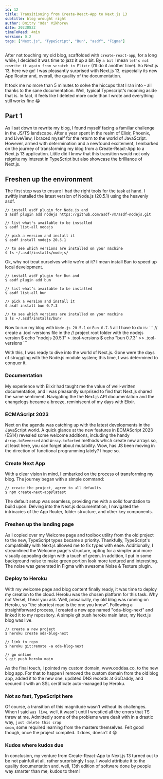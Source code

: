 ```yaml
---
id: 12
title: Transitioning from Create-React-App to Next.js 13
subtitle: blog wrought right
author: Dmitry "Oda" Vikhorev 
date: 20230822
timeToRead: 4min
version: 0.2
tags: ["Next.js", "TypeScript", "Bun", "asdf", "Figma"]
---
```


<TLDR>
  After not touching my old blog, scaffolded with <Code>create-react-app</Code>, for a long while, I decided it was time to jazz it up a bit. By <Code>a bit</Code> I mean <Code>let's not rewrite it again from scratch in Elixir</Code> (I'll do it another time). So <WebLink href="https://nextjs.org/" alt="link to Next.js website">Next.js 13</WebLink>, here we go!    
  <PB4 />
  I was pleasantly surprised with Next.js 13, especially its new <WebLink href="https://nextjs.org/docs/app/building-your-application/routing#the-app-router" alt="link to App router docs">App Router</WebLink> and, overall, the quality of the documentation.  
  
  It took me no more than 5 minutes to solve the hiccups that I ran into - all thanks to the sane documentation. Well, typical Typescript's moaning aside that is. 
  <PB4 />
  In fact, it feels like I deleted more code than I wrote and everything still works fine 😂
</TLDR>

## Part 1
As I sat down to rewrite my blog, I found myself facing a familiar challenge in the JS/TS landscape. After a year spent in the realm of Elixir, Phoenix, and LiveView, I braced myself for the return to the world of JavaScript. However, armed with determination and a newfound excitement, I embarked on the journey of transforming my blog from a Create-React-App to a Next.js 13 application. Little did I know that this transition would not only reignite my interest in TypeScript but also showcase the brilliance of Next.js.
<PB8/>
<PB4/>

## Freshen up the environment
The first step was to ensure I had the right tools for the task at hand. I swiftly installed the latest version of Node.js (20.5.1) using the heavenly <WebLink href="https://asdf-vm.com/" alt="link to asdf">asdf</WebLink>. 
<PB4/>

```
// install asdf plugin for Node.js and 
$ asdf plugin add nodejs https://github.com/asdf-vm/asdf-nodejs.git

// list what's available to be installed 
$ asdf list-all nodejs

// pick a version and install it
$ asdf install nodejs 20.5.1

// to see which versions are installed on your machine 
$ ls ~/.asdf/installs/nodejs/
```
<PB4/>

Ok, why not treat ourselves while we're at it? I mean install <WebLink href="https://bun.sh/" alt="link to Bun website">Bun</WebLink> to speed up local development.
<PB4/>
```
// install asdf plugin for Bun and 
$ asdf plugin add bun

// list what's available to be installed 
$ asdf list-all bun

// pick a version and install it
$ asdf install bun 0.7.3

// to see which versions are installed on your machine 
$ ls ~/.asdf/installs/bun/
```
<PB4/>
Now to run my blog with <Code>Node.js 20.5.1</Code> or <Code>Bun 0.7.3</Code> all I have to do is:
<PB4/>
```
// create a .tool-versions file in the 
// project root folder with the nodejs version
$ echo "nodejs 20.5.1" > .tool-versions
$ echo "bun 0.7.3" >> .tool-versions
```
<PB4/>

With this, I was ready to dive into the world of Next.js. Gone were the days of struggling with the Node.js module system; this time, I was determined to conquer it.
<PB8/>
<PB4/>

### Documentation
My experience with Elixir had taught me the value of well-written documentation, and I was pleasantly surprised to find that Next.js shared the same sentiment. Navigating the the Next.js API documentation and the changelogs became a breeze, reminiscent of my days with Elixir.
<PB8/>
<PB4/>

### ECMAScript 2023
Next on the agenda was catching up with the latest developments in the JavaScript world. A quick glance at the new features in ECMAScript 2023 (ES14) revealed some welcome <WebLink href="https://www.infoworld.com/article/3703571/all-the-new-features-in-ecmascript-2023-es14.html" alt="link to article">additions</WebLink>, including the handy <Code>Array.toReversed</Code> and <Code>Array.toSorted</Code> methods which create new arrays so, at least here, you can forget about mutability. Wow, has JS been moving in the direction of functional programming lately? I hope so.
<PB8/>
<PB4/>

### Create Next App
With a clear vision in mind, I embarked on the process of transforming my blog. The journey began with a simple command: 
<PB4/>
```
// create the project, agree to all defaults
$ npm create-next-app@latest
```
<PB4/>
The default setup was seamless, providing me with a solid foundation to build upon. Delving into the Next.js documentation, I navigated the intricacies of the App Router, folder structure, and other key components.
<PB8/>
<PB4/>

### Freshen up the landing page
As I copied over my Welcome page and toolbox utility from the old project to the new, TypeScript types became a priority. Thankfully, TypeScript's compatibility with Next.js allowed me to fix types with ease. Additionally, I streamlined the Welcome page's structure, opting for a simpler and more visually appealing design with a touch of green.
<PB4/>
In addition, I put in some background noise to make green portion look more textured and interesting. The noise was generated in Figma with awesome <WebLink href="https://www.figma.com/community/plugin/1138854718618193875/Noise-%26-Texture" alt="link to Noise and Texture Figma plugin">Noise & Texture plugin</WebLink>.
<PB8/>
<PB4/>

### Deploy to Heroku
With my welcome page and blog content finally ready, it was time to deploy my creation to the cloud. Heroku was the chosen platform for this task. Why not Versel, I hear you ask. Well, prosaically, my old blog was running on Heroku, so &quot;the shortest road is the one you know&quot;. Following a straightforward process, I created a new app named &quot;oda-blog-next&quot; and linked it to my repository. A simple git push heroku main later, my Next.js blog was live.
<PB4/>
```
// create a new project
$ heroku create oda-blog-next

// link to repo
$ heroku git:remote -a oda-blog-next

// go online
$ git push heroku main
```
<PB4/>
As the final touch, I pointed my custom domain, www.ooddaa.co, to the new blog app. For that to happen I removed the custom domain from the old blog app, added it to the new one, updated DNS records at GoDaddy, and secured it with an SSL certificate auto-managed by Heroku.
<PB8/>
<PB4/>


### Not so fast, TypeScript here

Of course, a transition of this magnitude wasn't without its challenges. When I said <Code>was live</Code>, well, it wasn't until I wrestled all the errors that TS threw at me. Admittedly some of the problems were dealt with in a drastic way, <Code>just delete this crap cmon</Code>, some required learning from the <WebLink href="https://www.youtube.com/watch?v=lMfGp29Ht8c&list=PLIvujZeVDLMx040-j1W4WFs1BxuTGdI_b" alt="link to Matt Pocock youtube playlist">masters themselves</WebLink>. Felt good though, once the project compiled. It does, doesn't it 😁
<PB8/>
<PB4/>

### Kudos where kudos due
In conclusion, my venture from Create-React-App to Next.js 13 turned out to be not painfull at all, rather surprisingly I say. I would attribute it to the quality documentation and, well, 13th edition of software done by people way smarter than me, kudos to them!  
<PB8/>